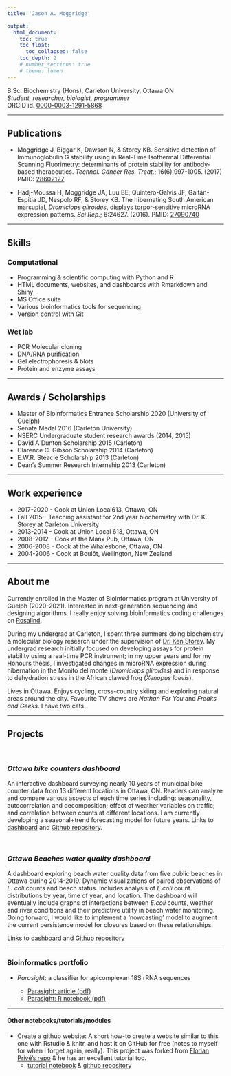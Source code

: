 ```yaml
---
title: 'Jason A. Moggridge'

output: 
  html_document:
    toc: true
    toc_float:
      toc_collapsed: false
    toc_depth: 2
    # number_sections: true
    # theme: lumen
---   
```



  B.Sc. Biochemistry (Hons),  Carleton University, Ottawa ON  
  *Student, researcher, biologist, programmer*    
  ORCID id. [0000-0003-1291-5868](https://orcid.org/0000-0003-1291-5868)  
      
---

## Publications 

- Moggridge J, Biggar K, Dawson N, &  Storey KB. Sensitive detection of Immunoglobulin G stability using in Real-Time Isothermal Differential Scanning Fluorimetry: determinants of protein stability for antibody-based therapeutics. *Technol. Cancer Res. Treat.*; 16(6):997-1005. (2017) PMID: [28602127](https://pubmed.ncbi.nlm.nih.gov/28602127/)

- Hadj-Moussa H, Moggridge JA, Luu BE, Quintero-Galvis JF, Gaitán-Espitia JD, Nespolo RF, & Storey KB. The hibernating South American marsupial, *Dromiciops gliroides*, displays torpor-sensitive microRNA expression patterns. *Sci Rep.*; 6:24627. (2016). PMID: [27090740](https://pubmed.ncbi.nlm.nih.gov/27090740/)

 
----

## Skills

### Computational

  - Programming & scientific computing with Python and R
  - HTML documents, websites, and dashboards with Rmarkdown and Shiny
  - MS Office suite
  - Various bioinformatics tools for sequencing
  - Version control with Git
  
### Wet lab

  - PCR Molecular cloning 
  - DNA/RNA purification
  - Gel electrophoresis & blots
  - Protein and enzyme assays
  
---  
  
  
## Awards / Scholarships  

- Master of Bioinformatics Entrance Scholarship 2020 (University of Guelph)
- Senate Medal 2016 (Carleton University)
- NSERC Undergraduate student research awards (2014, 2015)
-	David A Dunton Scholarship 2015 (Carleton)  
- Clarence C. Gibson Scholarship 2014 (Carleton)  
- E.W.R. Steacie Scholarship 2013 (Carleton)  
- Dean’s Summer Research Internship 2013 (Carleton)  
	

----
  

## Work experience
 
 - 2017-2020  - Cook at Union Local613, Ottawa, ON
 - Fall 2015	- Teaching assistant for 2nd year biochemistry with Dr. K. Storey at Carleton University
 - 2013-2014  - Cook at Union Local 613, Ottawa, ON
 - 2008-2012  - Cook at the Manx Pub, Ottawa, ON
 - 2006-2008  - Cook at the Whalesbone, Ottawa, ON
 - 2004-2006  - Cook at Boulôt, Wellington, New Zealand

--- 


## About me
  
       
  Currently enrolled in the Master of Bioinformatics program at University of Guelph (2020-2021). Interested in next-generation sequencing and designing algorithms. I really enjoy solving bioinformatics coding challenges on [Rosalind](http://rosalind.info/users/jasonmoggridge/).    
  
  During my undergrad at Carleton, I spent three summers doing biochemistry & molecular biology research under the supervision of [Dr. Ken Storey](http://www.kenstoreylab.com/ken-storey/). My undergrad research initially focused on developing assays for protein stability using a real-time PCR instrument; in my upper years and for my Honours thesis, I investigated changes in microRNA expression during hibernation in the Monito del monte (*Dromiciops gliroides*) and in response to dehydration stress in the African clawed frog (*Xenopus laevis*).
  
  Lives in Ottawa. Enjoys cycling, cross-country skiing and exploring natural areas around the city. Favourite TV shows are *Nathan For You* and *Freaks and Geeks*. I have two cats.
  
  <!-- Other things I used to do: Lifeguard at Lac Lapêche (2001), Lived in New Zealand (2001-200)   -->

  ---
  
## Projects  
  
<br>

### *Ottawa bike counters dashboard*
  
   An interactive dashboard surveying nearly 10 years of municipal bike counter data from 13 different locations in Ottawa, ON. 
   Readers can analyze and compare various aspects of each time series including: seasonality, autocorrelation and decomposition; effect of weather variables on traffic; and correlation between counts at different locations. 
   I am currently developing a seasonal+trend forecasting model for future years.
  Links to [dashboard](https://jmoggridge.shinyapps.io/OttBikeCounters/) and [Github repository](https://github.com/jmoggridge/ottbike_counters).
       
<br>

### *Ottawa Beaches water quality dashboard*
    
   A dashboard exploring beach water quality data from five public beaches in Ottawa during 2014-2019. Dynamic visualizations of paired observations of *E. coli* counts and beach status. Includes analysis of *E.coli* count distributions by year, time of year, and location. The dashboard will eventually include graphs of interactions between *E.coli* counts, weather and river conditions and their predictive utility in beach water monitoring. Going forward, I would like to implement a 'nowcasting' model to augment the current persistence model for closures based on these relationships.
   
Links to [dashboard](https://jmoggridge.shinyapps.io/OttawaBeaches/) and [Github repository](https://github.com/jmoggridge/ottawabeaches)
    

----


### Bioinformatics portfolio

- _Para*sight*_: a classifier for apicomplexan 18S rRNA sequences
  
  - [Parasight: article (pdf)](mbinf_works/JMoggridge_parasight_pdf.pdf)
  - [Parasight: R notebook  (pdf)](mbinf_works/JMoggridge_Apicomplexa_classifier_notebook.pdf)

----

<!-- ### *Bioinformatics Notebooks* -->

<!-- (Under construction)   -->
<!--   A series of Jupyter notebooks with my Python implementations from [Bioinformatics Algorithms by Pevzner and Compeau](http://bioinformaticsalgorithms.com/). -->

<!--   - Hidden Markov Models for Sequence Alignment:   -->
<!--      [1. Viterbi algorithm and outcome likelihood problem](bioinfo_algos_notebooks/HMMs for sequences.html)      -->
<!--      [2. Constructing a profile HMM from a multiple sequence alignment](bioinfo_algos_notebooks/HMMs.notebook2.html) -->


#### Other notebooks/tutorials/modules

 - Create a github website: A short how-to create a website similar to this one  with Rstudio & knitr, and host it on GitHub for free (notes to myself for when I forget again, really). This project was forked from [Florian Privé's repo](https://github.com/privefl/rmarkdown-website-template) & he has an excellent tutorial too.
   - [tutorial notebook](webpage_tutorial/webpage.creating.html) &  [github repository](https://github.com/jmoggridge/jmoggridge.github.io)
